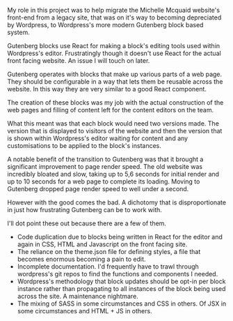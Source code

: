 
<MDXImage
  src={banner}
  width={1140}
  aspectRatio="6/3"
  priority
  wide
  layout="responsive"
  alt=""
/>

My role in this project was to help migrate the Michelle Mcquaid website's front-end from a legacy site, that was on it's way to becoming depreciated by Wordpress, to Wordpress's more modern Gutenberg block based system.

Gutenberg blocks use React for making a block's editing tools used within Wordpress's editor. Frustratingly though it doesn't use React for the actual front facing website. An issue I will touch on later.

Gutenberg operates with blocks that make up various parts of a web page. They should be configurable in a way that lets them be reusable across the website. In this way they are very similar to a good React component.

The creation of these blocks was my job with the actual construction of the web pages and filling of content left for the content editors on the team.

<MDXImage
  src={image1}
  width={1140}
  aspectRatio="5/6"
  wide
  alt=""
  caption="An example of an empty block viewed from an editors perspective (top) and then with content added as viewed by a visitor to the website (bottom). "
/>

What this meant was that each block would need two versions made. The version that is displayed to visitors of the website and then the version that is shown within Wordpress's editor waiting for content and any customisations to be applied to the block's instances.

A notable benefit of the transition to Gutenberg was that it brought a significant improvement to page render speed. The old website was incredibly bloated and slow, taking up to 5,6 seconds for initial render and up to 10 seconds for a web page to complete its loading. Moving to Gutenberg dropped page render speed to well under a second.

However with the good comes the bad. A dichotomy that is disproportionate in just how frustrating Gutenberg can be to work with.

I'll dot point these out because there are a few of them.

- Code duplication due to blocks being written in React for the editor and again in CSS, HTML and Javascript on the front facing site.
- The reliance on the theme.json file for defining styles, a file that becomes enormous becoming a pain to edit.
- Incomplete documentation. I'd frequently have to trawl through wordpress's git repos to find the functions and components I needed.
- Wordpress's methodology that block updates should be opt-in per block instance rather than propagating to all instances of the block being used across the site. A maintenance nightmare.
- The mixing of SASS in some circumstances and CSS in others. Of JSX in some circumstances and HTML + JS in others.
